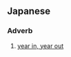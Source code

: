 ==Japanese==
{{ja-kanjitab|さい|さい|ねん|ねん|yomi=on}}

===Adverb===
{{ja-pos|adverb|さいさいねんねん}}

# [[year in, year out]] {{gloss|during every year}}
